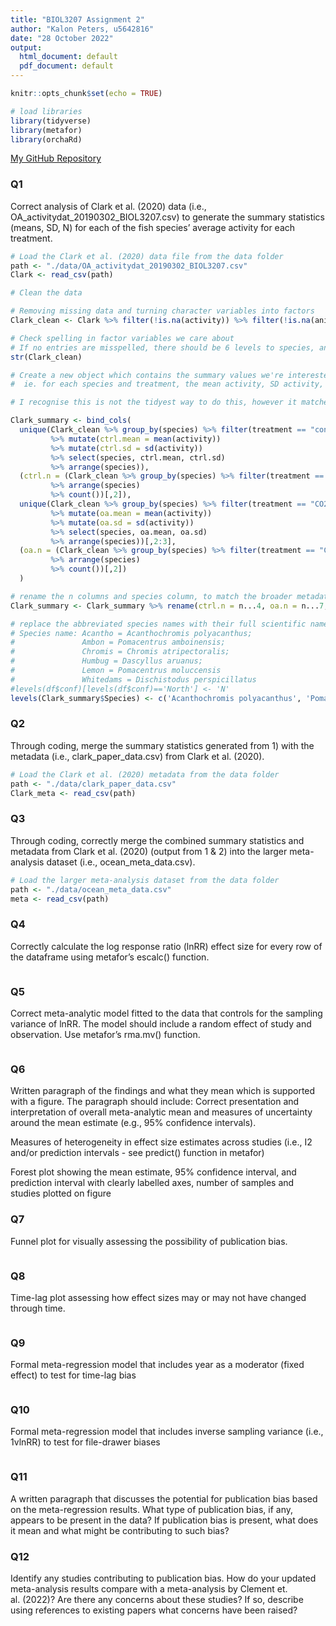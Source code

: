 ```yaml
---
title: "BIOL3207 Assignment 2"
author: "Kalon Peters, u5642816"
date: "28 October 2022"
output:
  html_document: default
  pdf_document: default
---
```


```r
knitr::opts_chunk$set(echo = TRUE)
```

```r
# load libraries
library(tidyverse)
library(metafor)
library(orchaRd)
```

[My GitHub Repository](https://github.com/kpet0008/u5642816_Biol3207_Assignment_2)

### Q1
Correct analysis of Clark et al. (2020) data (i.e., OA_activitydat_20190302_BIOL3207.csv) to generate the summary statistics (means, SD, N) for each of the fish species’ average activity for each treatment.
```r
# Load the Clark et al. (2020) data file from the data folder
path <- "./data/OA_activitydat_20190302_BIOL3207.csv"
Clark <- read_csv(path)
```

```r
# Clean the data

# Removing missing data and turning character variables into factors
Clark_clean <- Clark %>% filter(!is.na(activity)) %>% filter(!is.na(animal_id)) %>% mutate(across(where(is.character), factor))

# Check spelling in factor variables we care about
# If no entries are misspelled, there should be 6 levels to species, and 2 to treatment
str(Clark_clean)

```

```r
# Create a new object which contains the summary values we're interested in
#  ie. for each species and treatment, the mean activity, SD activity, and n

# I recognise this is not the tidyest way to do this, however it matches the format of the metadata data set

Clark_summary <- bind_cols(
  unique(Clark_clean %>% group_by(species) %>% filter(treatment == "control") 
         %>% mutate(ctrl.mean = mean(activity)) 
         %>% mutate(ctrl.sd = sd(activity)) 
         %>% select(species, ctrl.mean, ctrl.sd) 
         %>% arrange(species)), 
  (ctrl.n = (Clark_clean %>% group_by(species) %>% filter(treatment == "control") 
         %>% arrange(species)
         %>% count())[,2]), 
  unique(Clark_clean %>% group_by(species) %>% filter(treatment == "CO2") 
         %>% mutate(oa.mean = mean(activity)) 
         %>% mutate(oa.sd = sd(activity)) 
         %>% select(species, oa.mean, oa.sd) 
         %>% arrange(species))[,2:3], 
  (oa.n = (Clark_clean %>% group_by(species) %>% filter(treatment == "CO2") 
         %>% arrange(species) 
         %>% count())[,2])
  )

# rename the n columns and species column, to match the broader metadata data set used later
Clark_summary <- Clark_summary %>% rename(ctrl.n = n...4, oa.n = n...7, Species = species)

# replace the abbreviated species names with their full scientific names, to match the broader metadata data set used later
# Species name: Acantho = Acanthochromis polyacanthus; 
#               Ambon = Pomacentrus amboinensis; 
#               Chromis = Chromis atripectoralis; 
#               Humbug = Dascyllus aruanus; 
#               Lemon = Pomacentrus moluccensis	
#               Whitedams = Dischistodus perspicillatus
#levels(df$conf)[levels(df$conf)=='North'] <- 'N'
levels(Clark_summary$Species) <- c('Acanthochromis polyacanthus', 'Pomacentrus amboinensis', 'Chromis atripectoralis', 'Dascyllus aruanus', 'Pomacentrus moluccensis', 'Dischistodus perspicillatus')
```


### Q2
Through coding, merge the summary statistics generated from 1) with the metadata (i.e., clark_paper_data.csv) from Clark et al. (2020).
```r
# Load the Clark et al. (2020) metadata from the data folder
path <- "./data/clark_paper_data.csv"
Clark_meta <- read_csv(path)


```

### Q3
Through coding, correctly merge the combined summary statistics and metadata from Clark et al. (2020) (output from 1 & 2) into the larger meta-analysis dataset (i.e., ocean_meta_data.csv).
```r
# Load the larger meta-analysis dataset from the data folder
path <- "./data/ocean_meta_data.csv"
meta <- read_csv(path)


```

### Q4
Correctly calculate the log response ratio (lnRR) effect size for every row of the dataframe using metafor’s escalc() function.
```r

```

### Q5
Correct meta-analytic model fitted to the data that controls for the sampling variance of lnRR. The model should include a random effect of study and observation. Use metafor’s rma.mv() function.
```r

```

### Q6
Written paragraph of the findings and what they mean which is supported with a figure. The paragraph should include:
  Correct presentation and interpretation of overall meta-analytic mean and measures of uncertainty around the mean estimate (e.g., 95% confidence intervals).
  
  Measures of heterogeneity in effect size estimates across studies (i.e., I2 and/or prediction intervals - see predict() function in metafor)
  
  Forest plot showing the mean estimate, 95% confidence interval, and prediction interval with clearly labelled axes, number of samples and studies plotted on figure

### Q7
Funnel plot for visually assessing the possibility of publication bias.
```r

```

### Q8
Time-lag plot assessing how effect sizes may or may not have changed through time.
```r

```

### Q9
Formal meta-regression model that includes year as a moderator (fixed effect) to test for time-lag bias
```r

```

### Q10
Formal meta-regression model that includes inverse sampling variance (i.e., 1vlnRR) to test for file-drawer biases
```r

```

### Q11
A written paragraph that discusses the potential for publication bias based on the meta-regression results. What type of publication bias, if any, appears to be present in the data? If publication bias is present, what does it mean and what might be contributing to such bias?

### Q12
Identify any studies contributing to publication bias. How do your updated meta-analysis results compare with a meta-analysis by Clement et. al. (2022)? Are there any concerns about these studies? If so, describe using references to existing papers what concerns have been raised?








